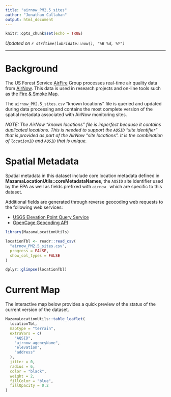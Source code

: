 ```yaml
---
title: "airnow_PM2.5_sites"
author: "Jonathan Callahan"
output: html_document
---
```


```r
knitr::opts_chunk$set(echo = TRUE)
```

_Updated on `r strftime(lubridate::now(), "%B %d, %Y")`_

----

# Background

The US Forest Service [AirFire](https://portal.airfire.org) Group processes
real-time air quality data from [AirNow](https://portal.airfire.org). This 
data is used in research projects and on-line tools such as the 
[Fire & Smoke Map](https://fire.airnow.gov).

The `airnow_PM2.5_sites.csv` "known locations" file is queried and updated
during data processing and contains the most complete version of the spatial 
metadata associated with AirNow monitoring sites.

_NOTE:  The AirNow "known locations" file is imperfect because it contains
duplicated locations. This is needed to support the `AQSID` "site identifier"
that is provided as part of the AirNow "site locations". It is the combination
of `locationID` and `AQSID` that is unique._

# Spatial Metadata

Spatial metadata in this dataset include core location metadata defined in 
**MazamaLocationUtils::coreMetadataNames**, the `AQSID` site identifier used by the
EPA as well as fields prefixed with `airnow_` which are specific to this dataset.

Additional fields are generated through reverse geocoding web requests to
the following web services:

* [USGS Elevation Point Query Service](https://nationalmap.gov/epqs/)
* [OpenCage Geocoding API](https://opencagedata.com)

```r
library(MazamaLocationUtils)

locationTbl <- readr::read_csv(
  "airnow_PM2.5_sites.csv",
  progress = FALSE,
  show_col_types = FALSE
)

dplyr::glimpse(locationTbl)
```

# Current Map

The interactive map below provides a quick preview of the status of the current
version of the dataset.

```r
MazamaLocationUtils::table_leaflet(
  locationTbl,
  maptype = "terrain",
  extraVars = c(
    "AQSID", 
    "airnow_agencyName", 
    "elevation",
    "address"
  ),
  jitter = 0,
  radius = 6,
  color = "black",
  weight = 2,
  fillColor = "blue",
  fillOpacity = 0.2  
)
```
